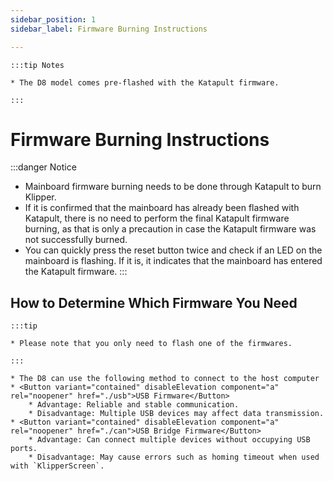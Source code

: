 ```yaml
---
sidebar_position: 1
sidebar_label: Firmware Burning Instructions

---
```





    :::tip Notes

    * The D8 model comes pre-flashed with the Katapult firmware.

    :::


# Firmware Burning Instructions

:::danger Notice
* Mainboard firmware burning needs to be done through Katapult to burn Klipper.
* If it is confirmed that the mainboard has already been flashed with Katapult, there is no need to perform the final Katapult firmware burning, as that is only a precaution in case the Katapult firmware was not successfully burned.
* You can quickly press the reset button twice and check if an LED on the mainboard is flashing. If it is, it indicates that the mainboard has entered the Katapult firmware.
:::

## How to Determine Which Firmware You Need

    :::tip

    * Please note that you only need to flash one of the firmwares.

    :::
    
    * The D8 can use the following method to connect to the host computer
    * <Button variant="contained" disableElevation component="a" rel="noopener" href="./usb">USB Firmware</Button>
        * Advantage: Reliable and stable communication.
        * Disadvantage: Multiple USB devices may affect data transmission.
    * <Button variant="contained" disableElevation component="a" rel="noopener" href="./can">USB Bridge Firmware</Button>
        * Advantage: Can connect multiple devices without occupying USB ports.
        * Disadvantage: May cause errors such as homing timeout when used with `KlipperScreen`.
